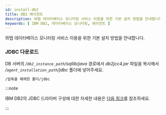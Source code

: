 ```yaml
---
id: install-db2
title: DB2 에이전트
description: 와탭 데이터베이스 모니터링 서비스 이용을 위한 기본 설치 방법을 안내합니다.
keywords: [ IBM DB2, 데이터베이스 모니터링, 에이전트 ]
---
```



와탭 데이터베이스 모니터링 서비스 이용을 위한 기본 설치 방법을 안내합니다.

<Agentsignupguide />   

<Steps>

<CheckType />

<Dbcreatemonitoringaccount />

<Accesskeyv2 />

<DownloadDBXagent />

<SettingsDBXagent />

<Whatapconf />

### JDBC 다운로드

DB 서버의 */`db2_instance_path`/sqllib/java* 경로에서 *db2jcc4.jar* 파일을 복사해서 */`agent_installation_path`/jdbc* 폴더에 넣어주세요.

```txt
/압축을 해제한 폴더/jdbc
```

:::note

IBM DB2의 JDBC 드라이버 구성에 대한 자세한 내용은 [다음 링크](https://www.ibm.com/docs/baw/23.x?topic=installation-configuring-jdbc-drivers)를 참조하세요.

:::

<DBuserDesc level={3} />

<Dbcreatedbuserfilebody /> 

<Dbrunagent />

<Dbinstallxosagent /> 

</Steps>

<NextStep />